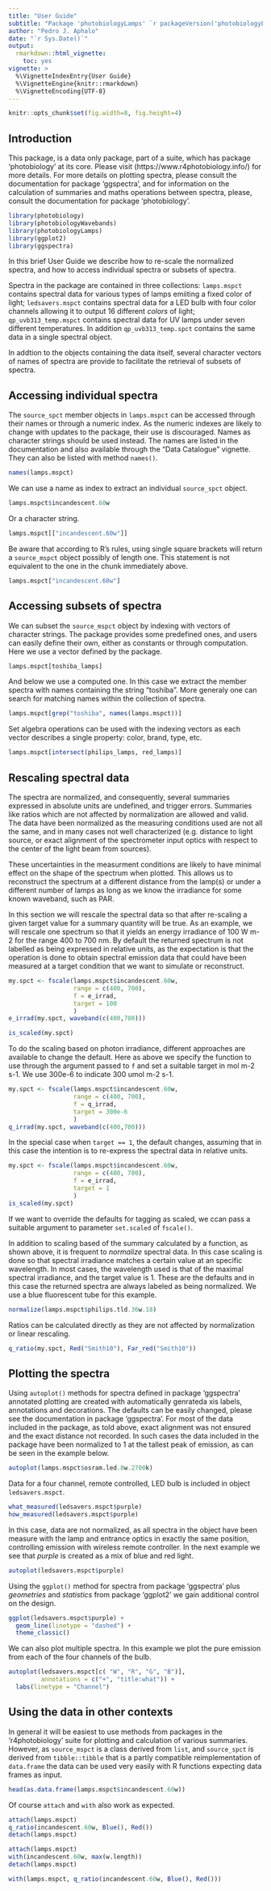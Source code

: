 ```yaml
---
title: "User Guide"
subtitle: "Package 'photobiologyLamps' `r packageVersion('photobiologyLamps')` "
author: "Pedro J. Aphalo"
date: "`r Sys.Date()`"
output: 
  rmarkdown::html_vignette:
    toc: yes
vignette: >
  %\VignetteIndexEntry{User Guide}
  %\VignetteEngine{knitr::rmarkdown}
  %\VignetteEncoding{UTF-8}
---
```


```r
knitr::opts_chunk$set(fig.width=8, fig.height=4)
```

## Introduction

This package, is a data only package, part of a suite, which has package 
'photobiology' at its core. Please visit (https://www.r4photobiology.info/) 
for more details. For more details on plotting spectra, please consult the 
documentation for package 'ggspectra', and for information on the calculation 
of summaries and maths operations between spectra, please, consult the 
documentation for package 'photobiology'.

```r
library(photobiology)
library(photobiologyWavebands)
library(photobiologyLamps)
library(ggplot2)
library(ggspectra)
```

In this brief User Guide we describe how to re-scale the normalized
spectra, and how to access individual spectra or subsets of spectra.

Spectra in the package are contained in three collections: `lamps.mspct`
contains spectral data for various types of lamps emiiting a fixed color of
light; `ledsavers.mspct` contains spectral data for a LED bulb with four color
channels allowing it to output 16 different _colors_ of light;
`qp_uvb313_temp.mspct` contains spectral data for UV lamps under seven different
temperatures. In addition `qp_uvb313_temp.spct` contains the same data in a
single spectral object.

In addtion to the objects containing the data itself, several character vectors 
of names of spectra are provide to facilitate the retrieval of subsets of spectra.

## Accessing individual spectra

The `source_spct` member objects in `lamps.mspct` can be accessed through their
names or through a numeric index. As the numeric indexes are likely to change 
with updates to the package, their use is discouraged. Names as character
strings should be used instead. The names are listed in the documentation
and also available through the "Data Catalogue" vignette. They can also be
listed with method `names()`.

```r
names(lamps.mspct)
```

We can use a name as index to extract an individual `source_spct`
object.

```r
lamps.mspct$incandescent.60w
```

Or a character string.

```r
lamps.mspct[["incandescent.60w"]]
```

Be aware that according to R's rules, using single square brackets will return
a `source_mspct` object possibly of length one. This statement is not equivalent
to the one in the chunk immediately above.

```r
lamps.mspct["incandescent.60w"]
```

## Accessing subsets of spectra

We can subset the `source_mspct` object by indexing with vectors of character
strings. The package provides some predefined ones, and users can easily
define their own, either as constants or through computation. Here we use
a vector defined by the package.

```r
lamps.mspct[toshiba_lamps]
```

And below we use a computed one. In this case we extract the member spectra
with names containing the string "toshiba". More generaly one can search for 
matching names within the collection of spectra.

```r
lamps.mspct[grep("toshiba", names(lamps.mspct))]
```

Set algebra operations can be used with the indexing vectors as each vector
describes a single property: color, brand, type, etc.

```r
lamps.mspct[intersect(philips_lamps, red_lamps)]
```

## Rescaling spectral data

The spectra are normalized, and consequently, several summaries expressed in
absolute units are undefined, and trigger errors. Summaries like ratios which
are not affected by normalization are allowed and valid. The data have been
normalized as the measuring conditions used are not all the same, and in many
cases not well characterized (e.g. distance to light source, or exact 
alignment of the spectrometer input optics with respect to the center of the
light beam from sources).

These uncertainties in the measurment conditions are likely to have minimal effect
on the shape of the spectrum when plotted. This allows us to reconstruct the
spectrum at a different distance from the lamp(s) or under a different number of 
lamps as long as we know the irradiance for some known waveband, such as PAR. 

In this section we will rescale the spectral data so that after 
re-scaling a given target value for a summary quantity will be true. As an 
example, we will rescale one spectrum so that it yields an energy irradiance of
100 W m-2 for the range 400 to 700 nm. By default the returned spectrum is not
labelled as being expressed in relative units, as the expectation is that the
operation is done to obtain spectral emission data that could have been measured
at a target condition that we want to simulate or reconstruct.

```r
my.spct <- fscale(lamps.mspct$incandescent.60w,
                  range = c(400, 700),
                  f = e_irrad,
                  target = 100
                  )
e_irrad(my.spct, waveband(c(400,700)))
```

```r
is_scaled(my.spct)
```

To do the scaling based on photon irradiance, different approaches are available to change the default. Here as above we specify the function to use through the argument passed to `f` and set a suitable target in mol m-2 s-1. We use 300e-6 to indicate 300 umol m-2 s-1.

```r
my.spct <- fscale(lamps.mspct$incandescent.60w,
                  range = c(400, 700),
                  f = q_irrad,
                  target = 300e-6
                  )
q_irrad(my.spct, waveband(c(400,700)))

```

In the special case when `target == 1`, the default changes, assuming that
in this case the intention is to re-express the spectral data in relative units.

```r
my.spct <- fscale(lamps.mspct$incandescent.60w,
                  range = c(400, 700),
                  f = e_irrad,
                  target = 1
                  )
is_scaled(my.spct)
```

If we want to override the defaults for tagging as scaled, we ccan pass a
suitable argument to parameter `set.scaled` of `fscale()`.

In addition to scaling based of the summary calculated by a function, as shown
above, it is frequent to _normalize_ spectral data. In this case scaling is
done so that spectral irradiance matches a certain value at an specific
wavelength. In most cases, the wavelength used is that of the maximal spectral 
irradiance, and the target value is 1. These are the defaults and in this case
the returned spectra are always labeled as being normalized. We use a blue
fluorescent tube for this example.

```r
normalize(lamps.mspct$philips.tld.36w.18)
```

Ratios can be calculated directly as they are not affected
by normalization or linear rescaling.

```r
q_ratio(my.spct, Red("Smith10"), Far_red("Smith10"))
```

## Plotting the spectra

Using `autoplot()` methods for spectra defined in package 'ggspectra' annotated
plotting are created with automatically genrateda xis labels, annotations and
decorations. The defaults can be easily changed, please see the documentation in
package 'ggspectra'. For most of the data included in the package, as told
above, exact alignment was not ensured and the exact distance not recorded. In
such cases the data included in the package have been normalized to 1 at the
tallest peak of emission, as can be seen in the example below.

```r
autoplot(lamps.mspct$osram.led.8w.2700k)
```

Data for a four channel, remote controlled, LED bulb is included in object 
`ledsavers.mspct`. 

```r
what_measured(ledsavers.mspct$purple)
how_measured(ledsavers.mspct$purple)
```

In this case, data are not normalized, as all spectra in the object have been
measure with the lamp and entrance optics in exactly the same position,
controlling emission with wireless remote controller. In the next example we see
that _purple_ is created as a mix of blue and red light.

```r
autoplot(ledsavers.mspct$purple)
```

Using the `ggplot()` method for spectra from package 'ggspectra' plus
_geometries_ and _statistics_ from package 'ggplot2' we gain additional control
on the design.

```r
ggplot(ledsavers.mspct$purple) +
  geom_line(linetype = "dashed") +
  theme_classic()
```

We can also plot multiple spectra. In this example we plot the pure emission
from each of the four channels of the bulb.


```r
autoplot(ledsavers.mspct[c( "W", "R", "G", "B")],
         annotations = c("+", "title:what")) +
  labs(linetype = "Channel")
```

## Using the data in other contexts

In general it will be easiest to use methods from packages in the
'r4photobiology' suite for plotting and calculation of various summaries.
However, as `source_mspct` is a class derived from `list`, and `source_spct` is
derived from `tibble::tibble` that is a partly compatible reimplementation of
`data.frame` the data can be used very easily with R functions expecting data
frames as input.

```r
head(as.data.frame(lamps.mspct$incandescent.60w))
```

Of course `attach` and `with` also work as expected.

```r
attach(lamps.mspct)
q_ratio(incandescent.60w, Blue(), Red())
detach(lamps.mspct)
```

```r
attach(lamps.mspct)
with(incandescent.60w, max(w.length))
detach(lamps.mspct)
```

```r
with(lamps.mspct, q_ratio(incandescent.60w, Blue(), Red()))
```




